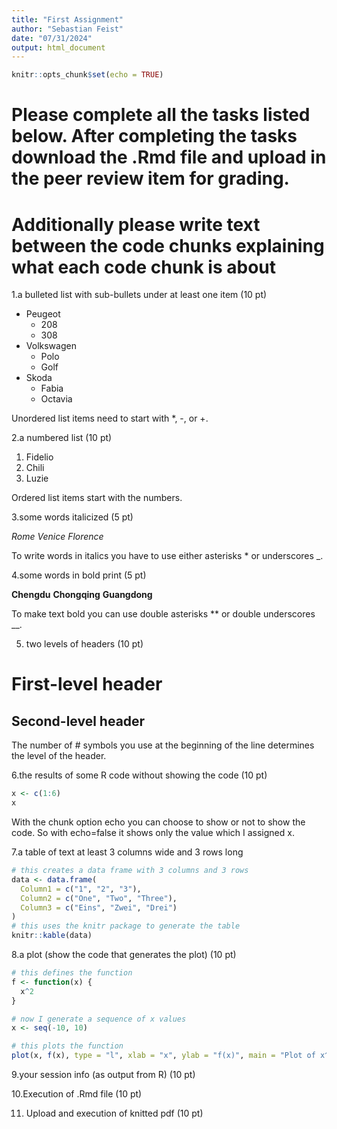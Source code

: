 ```yaml
---
title: "First Assignment"
author: "Sebastian Feist"
date: "07/31/2024"
output: html_document
---
```


```r
knitr::opts_chunk$set(echo = TRUE)
```

# Please complete all the tasks listed below. After completing the tasks download the .Rmd file and upload in the peer review item for grading.

# Additionally please write text between the code chunks explaining what each code chunk is about

1.a bulleted list with sub-bullets under at least one item (10 pt)

- Peugeot
  - 208
  - 308
- Volkswagen
  - Polo
  - Golf
- Skoda
  - Fabia
  - Octavia

Unordered list items need to start with *, -, or +.

2.a numbered list (10 pt)

1. Fidelio
2. Chili
3. Luzie

Ordered list items start with the numbers.

3.some words italicized (5 pt)

*Rome*
*Venice*
*Florence*

To write words in italics you have to use either asterisks * or underscores _.

4.some words in bold print (5 pt)

**Chengdu**
**Chongqing**
**Guangdong**

To make text bold you can use double asterisks ** or double underscores __.

5. two levels of headers (10 pt)

# First-level header

## Second-level header

The number of # symbols you use at the beginning of the line determines the level of the header.

6.the results of some R code without showing the code (10 pt)

```r
x <- c(1:6)
x
```

With the chunk option echo you can choose to show or not to show the code. So with echo=false it shows only the value which I assigned x.

7.a table of text at least 3 columns wide and 3 rows long 

```r

# this creates a data frame with 3 columns and 3 rows
data <- data.frame(
  Column1 = c("1", "2", "3"),
  Column2 = c("One", "Two", "Three"),
  Column3 = c("Eins", "Zwei", "Drei")
)
# this uses the knitr package to generate the table
knitr::kable(data)
```

8.a plot (show the code that generates the plot) (10 pt)

```r
# this defines the function
f <- function(x) {
  x^2
}

# now I generate a sequence of x values
x <- seq(-10, 10)

# this plots the function
plot(x, f(x), type = "l", xlab = "x", ylab = "f(x)", main = "Plot of x^2")
```

9.your session info (as output from R) (10 pt)

10.Execution of .Rmd file (10 pt)

11. Upload and execution of knitted pdf (10 pt)

